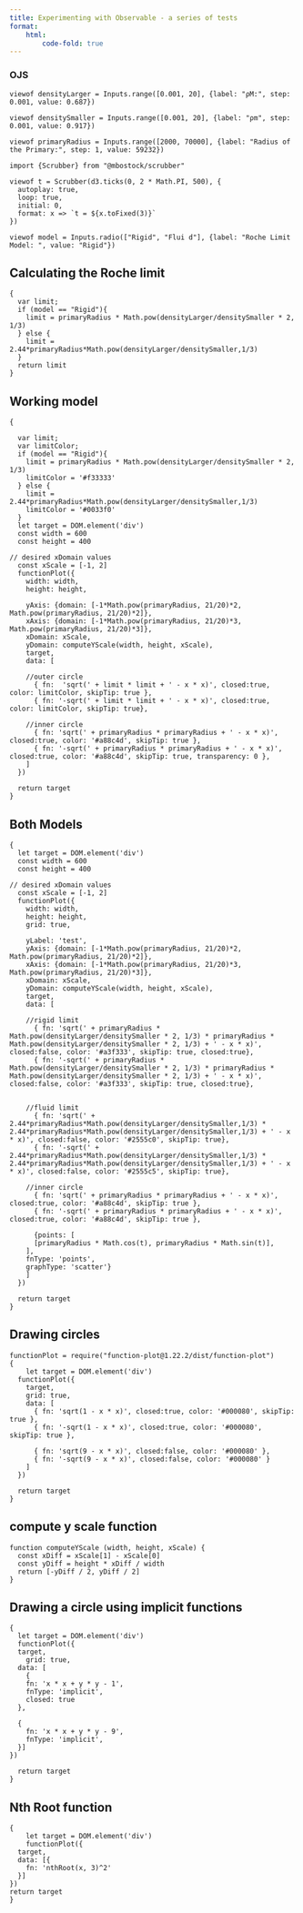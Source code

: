 ```yaml
---
title: Experimenting with Observable - a series of tests
format: 
    html:
        code-fold: true
---
```


### OJS
```ojs
viewof densityLarger = Inputs.range([0.001, 20], {label: "ρM:", step: 0.001, value: 0.687})
```

```ojs
viewof densitySmaller = Inputs.range([0.001, 20], {label: "ρm", step: 0.001, value: 0.917})
```

```ojs
viewof primaryRadius = Inputs.range([2000, 70000], {label: "Radius of the Primary:", step: 1, value: 59232})
```

```ojs
import {Scrubber} from "@mbostock/scrubber"

viewof t = Scrubber(d3.ticks(0, 2 * Math.PI, 500), {
  autoplay: true,
  loop: true,
  initial: 0,
  format: x => `t = ${x.toFixed(3)}`
})
```

```ojs
viewof model = Inputs.radio(["Rigid", "Flui d"], {label: "Roche Limit Model: ", value: "Rigid"})
```


## Calculating the Roche limit

```ojs
{
  var limit;
  if (model == "Rigid"){
    limit = primaryRadius * Math.pow(densityLarger/densitySmaller * 2, 1/3)
  } else {
    limit = 2.44*primaryRadius*Math.pow(densityLarger/densitySmaller,1/3)
  }
  return limit
}
```



## Working model

```ojs
{

  var limit;
  var limitColor;
  if (model == "Rigid"){
    limit = primaryRadius * Math.pow(densityLarger/densitySmaller * 2, 1/3)
    limitColor = '#f33333'
  } else {
    limit = 2.44*primaryRadius*Math.pow(densityLarger/densitySmaller,1/3)
    limitColor = '#0033f0'
  }
  let target = DOM.element('div')
  const width = 600 
  const height = 400

// desired xDomain values
  const xScale = [-1, 2]
  functionPlot({
    width: width,
    height: height,

    yAxis: {domain: [-1*Math.pow(primaryRadius, 21/20)*2, Math.pow(primaryRadius, 21/20)*2]},
    xAxis: {domain: [-1*Math.pow(primaryRadius, 21/20)*3, Math.pow(primaryRadius, 21/20)*3]},
    xDomain: xScale,
    yDomain: computeYScale(width, height, xScale),
    target,
    data: [

    //outer circle
      { fn:  'sqrt(' + limit * limit + ' - x * x)', closed:true, color: limitColor, skipTip: true },
      { fn: '-sqrt(' + limit * limit + ' - x * x)', closed:true, color: limitColor, skipTip: true},
    
    //inner circle
      { fn: 'sqrt(' + primaryRadius * primaryRadius + ' - x * x)', closed:true, color: '#a88c4d', skipTip: true },
      { fn: '-sqrt(' + primaryRadius * primaryRadius + ' - x * x)', closed:true, color: '#a88c4d', skipTip: true, transparency: 0 },
    ]
  })

  return target
}
```

## Both Models

```ojs

{
  let target = DOM.element('div')
  const width = 600 
  const height = 400

// desired xDomain values
  const xScale = [-1, 2]
  functionPlot({
    width: width,
    height: height,
    grid: true,
    
    yLabel: 'test',
    yAxis: {domain: [-1*Math.pow(primaryRadius, 21/20)*2, Math.pow(primaryRadius, 21/20)*2]},
    xAxis: {domain: [-1*Math.pow(primaryRadius, 21/20)*3, Math.pow(primaryRadius, 21/20)*3]},
    xDomain: xScale,
    yDomain: computeYScale(width, height, xScale),
    target,
    data: [

    //rigid limit
      { fn: 'sqrt(' + primaryRadius * Math.pow(densityLarger/densitySmaller * 2, 1/3) * primaryRadius * Math.pow(densityLarger/densitySmaller * 2, 1/3) + ' - x * x)', closed:false, color: '#a3f333', skipTip: true, closed:true},
      { fn: '-sqrt(' + primaryRadius * Math.pow(densityLarger/densitySmaller * 2, 1/3) * primaryRadius * Math.pow(densityLarger/densitySmaller * 2, 1/3) + ' - x * x)', closed:false, color: '#a3f333', skipTip: true, closed:true},


    //fluid limit
      { fn: 'sqrt(' + 2.44*primaryRadius*Math.pow(densityLarger/densitySmaller,1/3) * 2.44*primaryRadius*Math.pow(densityLarger/densitySmaller,1/3) + ' - x * x)', closed:false, color: '#2555c0', skipTip: true},
      { fn: '-sqrt(' + 2.44*primaryRadius*Math.pow(densityLarger/densitySmaller,1/3) * 2.44*primaryRadius*Math.pow(densityLarger/densitySmaller,1/3) + ' - x * x)', closed:false, color: '#2555c5', skipTip: true},
    
    //inner circle
      { fn: 'sqrt(' + primaryRadius * primaryRadius + ' - x * x)', closed:true, color: '#a88c4d', skipTip: true },
      { fn: '-sqrt(' + primaryRadius * primaryRadius + ' - x * x)', closed:true, color: '#a88c4d', skipTip: true },

      {points: [
      [primaryRadius * Math.cos(t), primaryRadius * Math.sin(t)],
    ],
    fnType: 'points',
    graphType: 'scatter'}
    ]
  })

  return target
}
```

## Drawing circles

```ojs

functionPlot = require("function-plot@1.22.2/dist/function-plot")
{
    let target = DOM.element('div')
  functionPlot({
    target,
    grid: true,
    data: [    
      { fn: 'sqrt(1 - x * x)', closed:true, color: '#000080', skipTip: true },
      { fn: '-sqrt(1 - x * x)', closed:true, color: '#000080', skipTip: true },

      { fn: 'sqrt(9 - x * x)', closed:false, color: '#000080' },
      { fn: '-sqrt(9 - x * x)', closed:false, color: '#000080' }
    ]
  })

  return target
}
```

## compute y scale function

```ojs
function computeYScale (width, height, xScale) {
  const xDiff = xScale[1] - xScale[0]
  const yDiff = height * xDiff / width
  return [-yDiff / 2, yDiff / 2]
}
```

## Drawing a circle using implicit functions

```ojs
{
  let target = DOM.element('div')
  functionPlot({
  target,
    grid: true,
  data: [
    {
    fn: 'x * x + y * y - 1',
    fnType: 'implicit',
    closed: true
  },
  
  {
    fn: 'x * x + y * y - 9',
    fnType: 'implicit',
  }]
})

  return target
}
```

## Nth Root function

```ojs
{
    let target = DOM.element('div')
    functionPlot({
  target,
  data: [{
    fn: 'nthRoot(x, 3)^2'
  }]
})
return target
}
```


